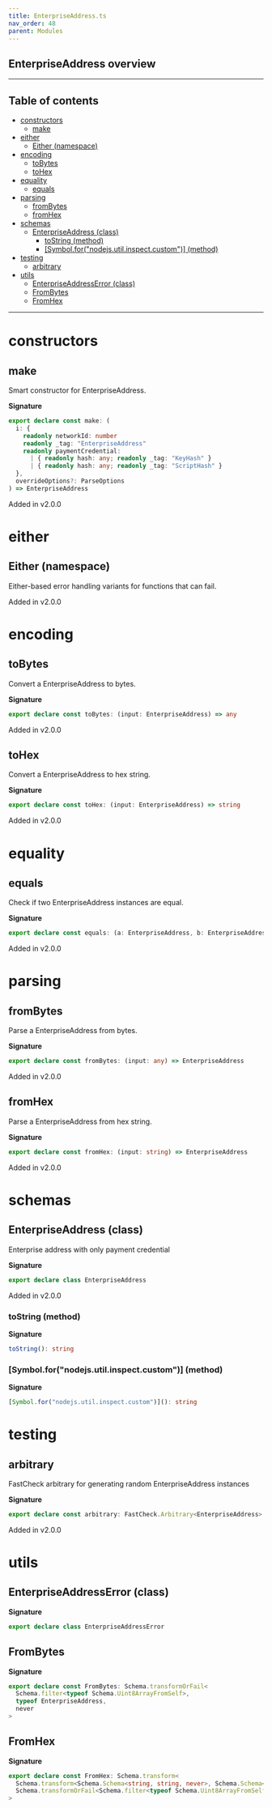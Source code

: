 ```yaml
---
title: EnterpriseAddress.ts
nav_order: 48
parent: Modules
---
```


## EnterpriseAddress overview

---

<h2 className="text-delta">Table of contents</h2>

- [constructors](#constructors)
  - [make](#make)
- [either](#either)
  - [Either (namespace)](#either-namespace)
- [encoding](#encoding)
  - [toBytes](#tobytes)
  - [toHex](#tohex)
- [equality](#equality)
  - [equals](#equals)
- [parsing](#parsing)
  - [fromBytes](#frombytes)
  - [fromHex](#fromhex)
- [schemas](#schemas)
  - [EnterpriseAddress (class)](#enterpriseaddress-class)
    - [toString (method)](#tostring-method)
    - [[Symbol.for("nodejs.util.inspect.custom")] (method)](#symbolfornodejsutilinspectcustom-method)
- [testing](#testing)
  - [arbitrary](#arbitrary)
- [utils](#utils)
  - [EnterpriseAddressError (class)](#enterpriseaddresserror-class)
  - [FromBytes](#frombytes-1)
  - [FromHex](#fromhex-1)

---

# constructors

## make

Smart constructor for EnterpriseAddress.

**Signature**

```ts
export declare const make: (
  i: {
    readonly networkId: number
    readonly _tag: "EnterpriseAddress"
    readonly paymentCredential:
      | { readonly hash: any; readonly _tag: "KeyHash" }
      | { readonly hash: any; readonly _tag: "ScriptHash" }
  },
  overrideOptions?: ParseOptions
) => EnterpriseAddress
```

Added in v2.0.0

# either

## Either (namespace)

Either-based error handling variants for functions that can fail.

Added in v2.0.0

# encoding

## toBytes

Convert a EnterpriseAddress to bytes.

**Signature**

```ts
export declare const toBytes: (input: EnterpriseAddress) => any
```

Added in v2.0.0

## toHex

Convert a EnterpriseAddress to hex string.

**Signature**

```ts
export declare const toHex: (input: EnterpriseAddress) => string
```

Added in v2.0.0

# equality

## equals

Check if two EnterpriseAddress instances are equal.

**Signature**

```ts
export declare const equals: (a: EnterpriseAddress, b: EnterpriseAddress) => boolean
```

Added in v2.0.0

# parsing

## fromBytes

Parse a EnterpriseAddress from bytes.

**Signature**

```ts
export declare const fromBytes: (input: any) => EnterpriseAddress
```

Added in v2.0.0

## fromHex

Parse a EnterpriseAddress from hex string.

**Signature**

```ts
export declare const fromHex: (input: string) => EnterpriseAddress
```

Added in v2.0.0

# schemas

## EnterpriseAddress (class)

Enterprise address with only payment credential

**Signature**

```ts
export declare class EnterpriseAddress
```

Added in v2.0.0

### toString (method)

**Signature**

```ts
toString(): string
```

### [Symbol.for("nodejs.util.inspect.custom")] (method)

**Signature**

```ts
[Symbol.for("nodejs.util.inspect.custom")](): string
```

# testing

## arbitrary

FastCheck arbitrary for generating random EnterpriseAddress instances

**Signature**

```ts
export declare const arbitrary: FastCheck.Arbitrary<EnterpriseAddress>
```

Added in v2.0.0

# utils

## EnterpriseAddressError (class)

**Signature**

```ts
export declare class EnterpriseAddressError
```

## FromBytes

**Signature**

```ts
export declare const FromBytes: Schema.transformOrFail<
  Schema.filter<typeof Schema.Uint8ArrayFromSelf>,
  typeof EnterpriseAddress,
  never
>
```

## FromHex

**Signature**

```ts
export declare const FromHex: Schema.transform<
  Schema.transform<Schema.Schema<string, string, never>, Schema.Schema<Uint8Array, Uint8Array, never>>,
  Schema.transformOrFail<Schema.filter<typeof Schema.Uint8ArrayFromSelf>, typeof EnterpriseAddress, never>
>
```
